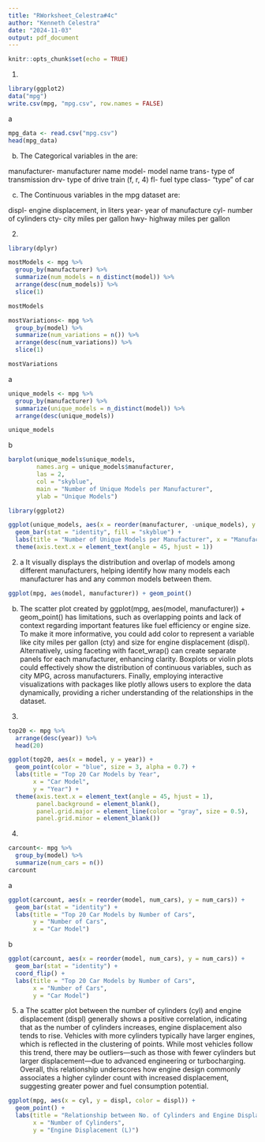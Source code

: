 ```yaml
---
title: "RWorksheet_Celestra#4c"
author: "Kenneth Celestra"
date: "2024-11-03"
output: pdf_document
---
```


```r
knitr::opts_chunk$set(echo = TRUE)
```

1.
```r
library(ggplot2)
data("mpg")
write.csv(mpg, "mpg.csv", row.names = FALSE)

```
a
```r
mpg_data <- read.csv("mpg.csv")
head(mpg_data)
```
b.
The Categorical variables in the are:

manufacturer- manufacturer name
model- model name
trans- type of transmission
drv- type of drive train (f, r, 4)
fl- fuel type
class- "type" of car

c.
The Continuous variables in the mpg dataset are:

displ- engine displacement, in liters
year- year of manufacture 
cyl- number of cylinders
cty- city miles per gallon
hwy- highway miles per gallon

2.
```r
library(dplyr)

mostModels <- mpg %>%
  group_by(manufacturer) %>%
  summarize(num_models = n_distinct(model)) %>%
  arrange(desc(num_models)) %>%
  slice(1)

mostModels
```
```r
mostVariations<- mpg %>%
  group_by(model) %>%
  summarize(num_variations = n()) %>%
  arrange(desc(num_variations)) %>%
  slice(1)  

mostVariations
```
a
```r
unique_models <- mpg %>%
  group_by(manufacturer) %>%
  summarize(unique_models = n_distinct(model)) %>%
  arrange(desc(unique_models))

unique_models

```
b
```r
barplot(unique_models$unique_models,
        names.arg = unique_models$manufacturer,
        las = 2,  
        col = "skyblue",
        main = "Number of Unique Models per Manufacturer",
        ylab = "Unique Models")

```
```r
library(ggplot2)

ggplot(unique_models, aes(x = reorder(manufacturer, -unique_models), y = unique_models)) +
  geom_bar(stat = "identity", fill = "skyblue") +
  labs(title = "Number of Unique Models per Manufacturer", x = "Manufacturer", y = "Unique Models") +
  theme(axis.text.x = element_text(angle = 45, hjust = 1))

```
2.
a It visually displays the distribution and overlap of models among different manufacturers, helping identify how many models each manufacturer has and any common models between them.
```r
ggplot(mpg, aes(model, manufacturer)) + geom_point()
```
b. The scatter plot created by ggplot(mpg, aes(model, manufacturer)) + geom_point() has limitations, such as overlapping points and lack of context regarding important features like fuel efficiency or engine size. To make it more informative, you could add color to represent a variable like city miles per gallon (cty) and size for engine displacement (displ). Alternatively, using faceting with facet_wrap() can create separate panels for each manufacturer, enhancing clarity. Boxplots or violin plots could effectively show the distribution of continuous variables, such as city MPG, across manufacturers. Finally, employing interactive visualizations with packages like plotly allows users to explore the data dynamically, providing a richer understanding of the relationships in the dataset.

3.
```r
top20 <- mpg %>%
  arrange(desc(year)) %>%
  head(20)

ggplot(top20, aes(x = model, y = year)) +
  geom_point(color = "blue", size = 3, alpha = 0.7) + 
  labs(title = "Top 20 Car Models by Year",
       x = "Car Model",
       y = "Year") +
  theme(axis.text.x = element_text(angle = 45, hjust = 1),
        panel.background = element_blank(),
        panel.grid.major = element_line(color = "gray", size = 0.5),
        panel.grid.minor = element_blank())

```
4.
```r
carcount<- mpg %>%
  group_by(model) %>%
  summarize(num_cars = n())
carcount

```
a
```r
ggplot(carcount, aes(x = reorder(model, num_cars), y = num_cars)) +
  geom_bar(stat = "identity") +
  labs(title = "Top 20 Car Models by Number of Cars",
       y = "Number of Cars",
       x = "Car Model")
```
b
```r
ggplot(carcount, aes(x = reorder(model, num_cars), y = num_cars)) +
  geom_bar(stat = "identity") +
  coord_flip() +  
  labs(title = "Top 20 Car Models by Number of Cars",
       x = "Number of Cars",
       y = "Car Model")
```
5.
a The scatter plot between the number of cylinders (cyl) and engine displacement (displ) generally shows a positive correlation, indicating that as the number of cylinders increases, engine displacement also tends to rise. Vehicles with more cylinders typically have larger engines, which is reflected in the clustering of points. While most vehicles follow this trend, there may be outliers—such as those with fewer cylinders but larger displacement—due to advanced engineering or turbocharging. Overall, this relationship underscores how engine design commonly associates a higher cylinder count with increased displacement, suggesting greater power and fuel consumption potential.
```r
ggplot(mpg, aes(x = cyl, y = displ, color = displ)) +
  geom_point() +  
  labs(title = "Relationship between No. of Cylinders and Engine Displacement",
       x = "Number of Cylinders",
       y = "Engine Displacement (L)")

```

